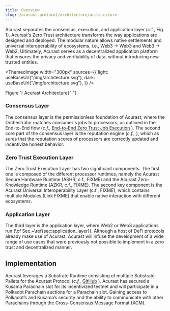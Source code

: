 ```yaml
---
title: Overview
slug: /acurast-protocol/architecture/architecture
---
```



Acurast separates the consensus, execution, and application layer (c.f., Fig. 1).
Acurast's Zero Trust architecture transforms the way applications are designed and deployed. The modular nature allows native settlements and universal interoperability of ecosystems, i.e., Web3 → Web3 and Web3 → Web2. Ultimately, Acurast serves as a decentralized application platform that ensures the privacy and verifiability of data, without introducing new trusted entities.

<ThemedImage
  width="300px"
  sources={{
    light: useBaseUrl("/img/architecture.svg"),
    dark: useBaseUrl("/img/architecture.svg"),
  }}
/>

<p style={{ color: "gray", fontSize: "small" }}>
  Figure 1: Acurast Architecture{" "}
</p>

### Consensus Layer

The consensus layer is the permissionless foundation of Acurast, where the Orchestrator matches consumer's jobs to processors, as outlined in the End-to-End flow (_c.f.,_ [End-to-End Zero Trust Job Execution](/acurast-protocol/architecture/end-to-end) ). The second core part of the consensus layer is the reputation engine (_c.f.,_ ), which as sures that the reputation scores of processors are correctly updated and incentivize honest behavior.

### Zero Trust Execution Layer

The Zero Trust Execution Layer has two significant components. The first one is composed of the different processor runtimes, namely the Acurast Secure Hardware Runtime (ASHR, c.f., FIXME) and the Acurast Zero-Knowledge Runtime (AZKR, c.f., FIXME). The second key component is the Acurast Universal Interoperability Layer (c.f., FIXME), which contains multiple Modules (Link FIXME) that enable native interaction with different ecosystems.

### Application Layer

The third layer is the application layer, where Web2 or Web3 applications run (\cf Sec.~\ref{sec:application_layer}). Although a host of DeFi protocols already make use of Acurast, Acurast will infuse the development of a wide range of use cases that were previously not possible to implement in a zero trust and decentralized manner.

## Implementation

Acurast leverages a Substrate Runtime consisting of multiple Substrate Pallets for the Acurast Protocol (_c.f.,_ [GitHub](https://github.com/acurast) ). Acurast has secured a Kusama Parachain slot for its incentivized testnet and will participate in a Polkadot Parachain auctions for a Parachain slot. Gaining access to Polkadot’s and Kusama’s security and the ability to communicate with other Parachains through the Cross-Consensus Message Format (XCM).

